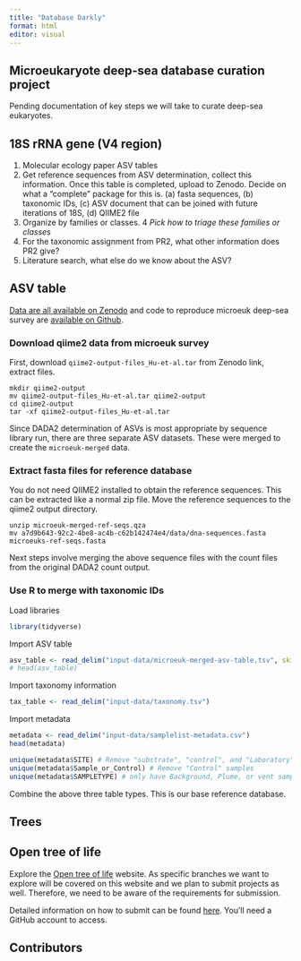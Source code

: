 ```yaml
---
title: "Database Darkly"
format: html
editor: visual
---
```


## Microeukaryote deep-sea database curation project

Pending documentation of key steps we will take to curate deep-sea eukaryotes.

## 18S rRNA gene (V4 region)

1.  Molecular ecology paper ASV tables
2.  Get reference sequences from ASV determination, collect this information. Once this table is completed, upload to Zenodo. Decide on what a "complete" package for this is. (a) fasta sequences, (b) taxonomic IDs, (c) ASV document that can be joined with future iterations of 18S, (d) QIIME2 file
3.  Organize by families or classes. 4 *Pick how to triage these families or classes*
4.  For the taxonomic assignment from PR2, what other information does PR2 give?
5.  Literature search, what else do we know about the ASV?

## ASV table


[Data are all available on Zenodo](https://zenodo.org/records/59596940) and code to reproduce microeuk deep-sea survey are [available on Github](https://github.com/shu251/microeuk-amplicon-survey).

### Download qiime2 data from microeuk survey

First, download `qiime2-output-files_Hu-et-al.tar` from Zenodo link, extract files.

```
mkdir qiime2-output
mv qiime2-output-files_Hu-et-al.tar qiime2-output
cd qiime2-output 
tar -xf qiime2-output-files_Hu-et-al.tar
```

Since DADA2 determination of ASVs is most appropriate by sequence library run, there are three separate ASV datasets. These were merged to create the `microeuk-merged` data.


### Extract fasta files for reference database

You do not need QIIME2 installed to obtain the reference sequences. This can be extracted like a normal zip file. Move the reference sequences to the qiime2 output directory.

```
unzip microeuk-merged-ref-seqs.qza
mv a7d9b643-92c2-4be8-ac4b-c62b142474e4/data/dna-sequences.fasta microeuks-ref-seqs.fasta
```

Next steps involve merging the above sequence files with the count files from the original DADA2 count output.

### Use R to merge with taxonomic IDs

Load libraries
```r
library(tidyverse)
```


Import ASV table
```r
asv_table <- read_delim("input-data/microeuk-merged-asv-table.tsv", skip = 1)
# head(asv_table)
```

Import taxonomy information
```r
tax_table <- read_delim("input-data/taxonomy.tsv")
```

Import metadata
```r
metadata <- read_delim("input-data/samplelist-metadata.csv")
head(metadata)

unique(metadata$SITE) # Remove "substrate", "control", and "Laboratory" samples
unique(metadata$Sample_or_Control) # Remove "Control" samples
unique(metadata$SAMPLETYPE) # only have Background, Plume, or vent samples
```

Combine the above three table types. This is our base reference database. 

## Trees

## Open tree of life

Explore the [Open tree of life](https://tree.opentreeoflife.org/opentree/argus/opentree14.9@ott93302) website. As specific branches we want to explore will be covered on this website and we plan to submit projects as well. Therefore, we need to be aware of the requirements for submission.

Detailed information on how to submit can be found [here](https://github.com/OpenTreeOfLife/opentree/wiki/Submitting-phylogenies-to-Open-Tree-of-Life). You'll need a GitHub account to access.

## Contributors
